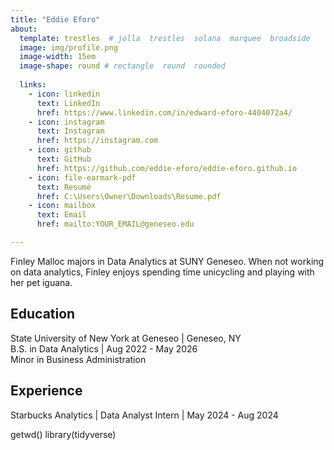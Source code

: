 ```yaml
---
title: "Eddie Eforo"
about:
  template: trestles  # jolla  trestles  solana  marquee  broadside
  image: img/profile.png
  image-width: 15em
  image-shape: round # rectangle  round  rounded
  
  links:
    - icon: linkedin
      text: LinkedIn
      href: https://www.linkedin.com/in/edward-eforo-4404072a4/
    - icon: instagram
      text: Instagram
      href: https://instagram.com
    - icon: github
      text: GitHub
      href: https://github.com/eddie-eforo/eddie-eforo.github.io
    - icon: file-earmark-pdf
      text: Resumé
      href: C:\Users\Owner\Downloads\Resume.pdf
    - icon: mailbox
      text: Email
      href: mailto:YOUR_EMAIL@geneseo.edu

---
```



Finley Malloc majors in Data Analytics at SUNY Geneseo. When not working on data analytics, Finley enjoys spending time unicycling and playing with her pet iguana.

## Education

State University of New York at Geneseo | Geneseo, NY <br>
B.S. in Data Analytics | Aug 2022 - May 2026 <br>
Minor in Business Administration 

## Experience

Starbucks Analytics | Data Analyst Intern | May 2024 - Aug 2024

getwd()
library(tidyverse)

